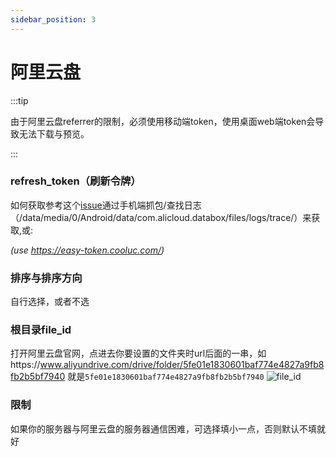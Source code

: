 ```yaml
---
sidebar_position: 3
---
```


# 阿里云盘

:::tip

由于阿里云盘referrer的限制，必须使用移动端token，使用桌面web端token会导致无法下载与预览。

:::

### refresh_token（刷新令牌）
如何获取参考这个[issue](https://github.com/Xhofe/alist/issues/88)通过手机端抓包/查找日志（/data/media/0/Android/data/com.alicloud.databox/files/logs/trace/）来获取,或:


<AliToken/>

*(use https://easy-token.cooluc.com/)*

### 排序与排序方向
自行选择，或者不选
### 根目录file_id
打开阿里云盘官网，点进去你要设置的文件夹时url后面的一串，如https://www.aliyundrive.com/drive/folder/5fe01e1830601baf774e4827a9fb8fb2b5bf7940 就是`5fe01e1830601baf774e4827a9fb8fb2b5bf7940`
![file_id](https://store.heytapimage.com/cdo-portal/feedback/202111/24/e69c2d064d6794fc008c7ba1588707da.png)

### 限制
如果你的服务器与阿里云盘的服务器通信困难，可选择填小一点，否则默认不填就好